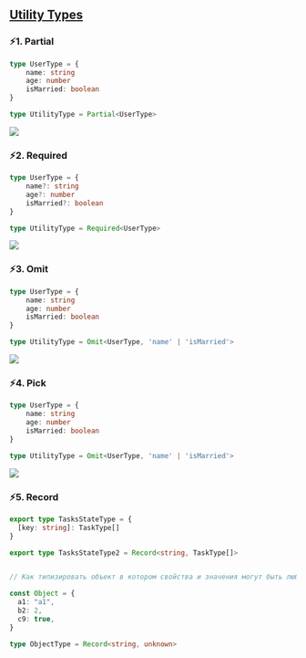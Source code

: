 ## [Utility Types](https://www.typescriptlang.org/docs/handbook/utility-types.html)

### ⚡1. Partial
``` ts showLineNumbers copy filename="partial.ts"
type UserType = {
    name: string
    age: number
    isMarried: boolean
}

type UtilityType = Partial<UserType>
```
![](./images/partial.webp)

### ⚡2. Required
``` ts showLineNumbers copy filename="partial.ts"
type UserType = {
    name?: string
    age?: number
    isMarried?: boolean
}

type UtilityType = Required<UserType>
```
![](./images/required.webp)


### ⚡3. Omit
``` ts showLineNumbers copy filename="partial.ts"
type UserType = {
    name: string
    age: number
    isMarried: boolean
}

type UtilityType = Omit<UserType, 'name' | 'isMarried'>
```
![](./images/omit.webp)


### ⚡4. Pick
``` ts showLineNumbers copy filename="partial.ts"
type UserType = {
    name: string
    age: number
    isMarried: boolean
}

type UtilityType = Omit<UserType, 'name' | 'isMarried'>
```
![](./images/pick.webp)


### ⚡5. Record
``` ts showLineNumbers copy filename="partial.ts"
export type TasksStateType = {
  [key: string]: TaskType[]
}

export type TasksStateType2 = Record<string, TaskType[]>


// Как типизировать объект в котором свойства и значения могут быть любые ?

const Object = {
  a1: "a1",
  b2: 2,
  c9: true,
}

type ObjectType = Record<string, unknown>
```

